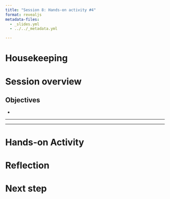 ```yaml
---
title: "Session 8: Hands-on activity #4"
format: revealjs
metadata-files:
  - _slides.yml
  - ../../_metadata.yml

---
```


# Housekeeping


# Session overview


## Objectives

- 

---


---

# Hands-on Activity



# Reflection



# Next step